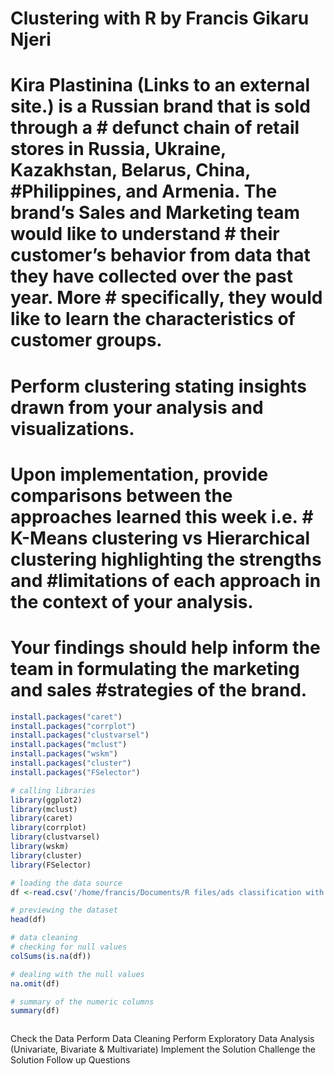 # Clustering with R by Francis Gikaru Njeri

# Kira Plastinina (Links to an external site.) is a Russian brand that is sold through a # defunct chain of retail stores in Russia, Ukraine, Kazakhstan, Belarus, China, #Philippines, and Armenia. The brand’s Sales and Marketing team would like to understand # their customer’s behavior from data that they have collected over the past year. More # specifically, they would like to learn the characteristics of customer groups.

# Perform clustering stating insights drawn from your analysis and visualizations.
# Upon implementation, provide comparisons between the approaches learned this week i.e. # K-Means clustering vs Hierarchical clustering highlighting the strengths and #limitations of each approach in the context of your analysis. 
# Your findings should help inform the team in formulating the marketing and sales #strategies of the brand. 
```r
install.packages("caret")
install.packages("corrplot")
install.packages("clustvarsel")
install.packages("mclust")
install.packages("wskm")
install.packages("cluster")
install.packages("FSelector")
```


```r
# calling libraries
library(ggplot2)
library(mclust)
library(caret)
library(corrplot)
library(clustvarsel)
library(wskm)
library(cluster)
library(FSelector)
```

```r
# loading the data source
df <-read.csv('/home/francis/Documents/R files/ads classification with R/online_shoppers_intention.csv')

# previewing the dataset
head(df)
```
```r
# data cleaning
# checking for null values
colSums(is.na(df))
```


```r
# dealing with the null values
na.omit(df)
```
```r
# summary of the numeric columns
summary(df)
```
```r

```

Check the Data
Perform Data Cleaning
Perform Exploratory Data Analysis  (Univariate, Bivariate & Multivariate)
Implement the Solution
Challenge the Solution
Follow up Questions

